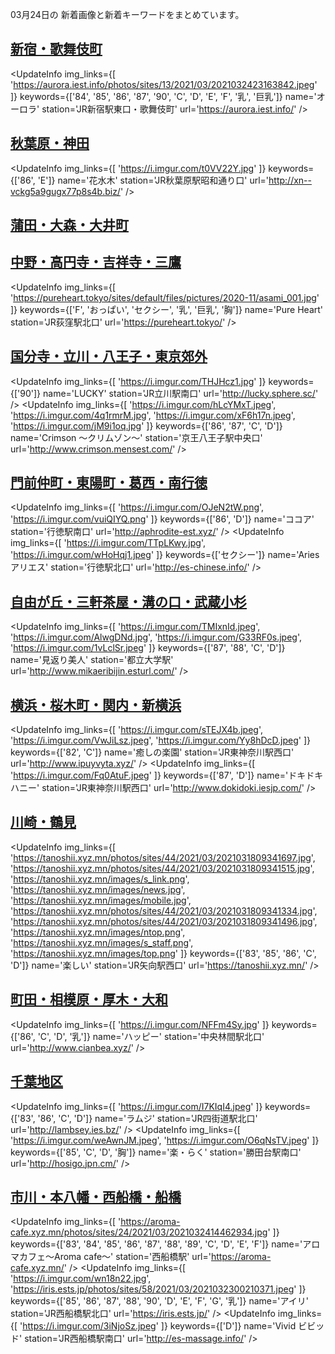 

03月24日の
新着画像と新着キーワードをまとめています。

<DmmAffiliateIns />

## [新宿・歌舞伎町](/busty/0010)
<UpdateInfo
    img_links={[
    'https://aurora.iest.info/photos/sites/13/2021/03/2021032423163842.jpeg'
    ]}
    keywords={['84', '85', '86', '87', '90', 'C', 'D', 'E', 'F', '乳', '巨乳']}
    name='オーロラ'
    station='JR新宿駅東口・歌舞伎町'
    url='https://aurora.iest.info/'
/>
<DmmAffiliateIns />

## [秋葉原・神田](/busty/0080)
<UpdateInfo
    img_links={[
    'https://i.imgur.com/t0VV22Y.jpg'
    ]}
    keywords={['86', 'E']}
    name='花水木'
    station='JR秋葉原駅昭和通り口'
    url='http://xn--vckg5a9gugx77p8s4b.biz/'
/>
<DmmAffiliateIns />

## [蒲田・大森・大井町](/busty/0121)
<DmmAffiliateIns />

## [中野・高円寺・吉祥寺・三鷹](/busty/0180)
<UpdateInfo
    img_links={[
    'https://pureheart.tokyo/sites/default/files/pictures/2020-11/asami_001.jpg'
    ]}
    keywords={['F', 'おっぱい', 'セクシー', '乳', '巨乳', '胸']}
    name='Pure Heart'
    station='JR荻窪駅北口'
    url='https://pureheart.tokyo/'
/>
<DmmAffiliateIns />

## [国分寺・立川・八王子・東京郊外](/busty/0200)
<UpdateInfo
    img_links={[
    'https://i.imgur.com/THJHcz1.jpg'
    ]}
    keywords={['90']}
    name='LUCKY'
    station='JR立川駅南口'
    url='http://lucky.sphere.sc/'
/>
<UpdateInfo
    img_links={[
    'https://i.imgur.com/hLcYMxT.jpeg',
    'https://i.imgur.com/4q1rmrM.jpg',
    'https://i.imgur.com/xF6h17n.jpeg',
    'https://i.imgur.com/jM9i1oq.jpg'
    ]}
    keywords={['86', '87', 'C', 'D']}
    name='Crimson ～クリムゾン～'
    station='京王八王子駅中央口'
    url='http://www.crimson.mensest.com/'
/>
<DmmAffiliateIns />

## [門前仲町・東陽町・葛西・南行徳](/busty/0240)
<UpdateInfo
    img_links={[
    'https://i.imgur.com/OJeN2tW.png',
    'https://i.imgur.com/vuiQIYQ.png'
    ]}
    keywords={['86', 'D']}
    name='ココア'
    station='行徳駅南口'
    url='http://aphrodite-est.xyz/'
/>
<UpdateInfo
    img_links={[
    'https://i.imgur.com/TTpLKwy.jpg',
    'https://i.imgur.com/wHoHqj1.jpeg'
    ]}
    keywords={['セクシー']}
    name='Aries アリエス'
    station='行徳駅北口'
    url='http://es-chinese.info/'
/>
<DmmAffiliateIns />

## [自由が丘・三軒茶屋・溝の口・武蔵小杉](/busty/0250)
<UpdateInfo
    img_links={[
    'https://i.imgur.com/TMIxnId.jpeg',
    'https://i.imgur.com/AlwgDNd.jpg',
    'https://i.imgur.com/G33RF0s.jpeg',
    'https://i.imgur.com/1vLclSr.jpeg'
    ]}
    keywords={['87', '88', 'C', 'D']}
    name='見返り美人'
    station='都立大学駅'
    url='http://www.mikaeribijin.esturl.com/'
/>
<DmmAffiliateIns />

## [横浜・桜木町・関内・新横浜](/busty/0310)
<UpdateInfo
    img_links={[
    'https://i.imgur.com/sTEJX4b.jpeg',
    'https://i.imgur.com/VwJiLsz.jpeg',
    'https://i.imgur.com/Yy8hDcD.jpeg'
    ]}
    keywords={['82', 'C']}
    name='癒しの楽園'
    station='JR東神奈川駅西口'
    url='http://www.ipuyvyta.xyz/'
/>
<UpdateInfo
    img_links={[
    'https://i.imgur.com/Fq0AtuF.jpeg'
    ]}
    keywords={['87', 'D']}
    name='ドキドキハニー'
    station='JR東神奈川駅西口'
    url='http://www.dokidoki.iesjp.com/'
/>
<DmmAffiliateIns />

## [川崎・鶴見](/busty/0320)
<UpdateInfo
    img_links={[
    'https://tanoshii.xyz.mn/photos/sites/44/2021/03/2021031809341697.jpg',
    'https://tanoshii.xyz.mn/photos/sites/44/2021/03/2021031809341515.jpg',
    'https://tanoshii.xyz.mn/images/s_link.png',
    'https://tanoshii.xyz.mn/images/news.jpg',
    'https://tanoshii.xyz.mn/images/mobile.jpg',
    'https://tanoshii.xyz.mn/photos/sites/44/2021/03/2021031809341334.jpg',
    'https://tanoshii.xyz.mn/photos/sites/44/2021/03/2021031809341496.jpg',
    'https://tanoshii.xyz.mn/images/ntop.png',
    'https://tanoshii.xyz.mn/images/s_staff.png',
    'https://tanoshii.xyz.mn/images/top.png'
    ]}
    keywords={['83', '85', '86', 'C', 'D']}
    name='楽しい'
    station='JR矢向駅西口'
    url='https://tanoshii.xyz.mn/'
/>
<DmmAffiliateIns />

## [町田・相模原・厚木・大和](/busty/0330)
<UpdateInfo
    img_links={[
    'https://i.imgur.com/NFFm4Sy.jpg'
    ]}
    keywords={['86', 'C', 'D', '乳']}
    name='ハッピー'
    station='中央林間駅北口'
    url='http://www.cianbea.xyz/'
/>
<DmmAffiliateIns />

## [千葉地区](/busty/0500)
<UpdateInfo
    img_links={[
    'https://i.imgur.com/I7KIqI4.jpeg'
    ]}
    keywords={['83', '86', 'C', 'D']}
    name='ラムジ'
    station='JR四街道駅北口'
    url='http://lambsey.ies.bz/'
/>
<UpdateInfo
    img_links={[
    'https://i.imgur.com/weAwnJM.jpeg',
    'https://i.imgur.com/O6qNsTV.jpeg'
    ]}
    keywords={['85', 'C', 'D', '胸']}
    name='楽・らく'
    station='勝田台駅南口'
    url='http://hosigo.jpn.cm/'
/>
<DmmAffiliateIns />

## [市川・本八幡・西船橋・船橋](/busty/0510)
<UpdateInfo
    img_links={[
    'https://aroma-cafe.xyz.mn/photos/sites/24/2021/03/2021032414462934.jpg'
    ]}
    keywords={['83', '84', '85', '86', '87', '88', '89', 'C', 'D', 'E', 'F']}
    name='アロマカフェ～Aroma cafe～'
    station='西船橋駅'
    url='https://aroma-cafe.xyz.mn/'
/>
<UpdateInfo
    img_links={[
    'https://i.imgur.com/wn18n22.jpg',
    'https://iris.ests.jp/photos/sites/58/2021/03/2021032300210371.jpeg'
    ]}
    keywords={['85', '86', '87', '88', '90', 'D', 'E', 'F', 'G', '乳']}
    name='アイリ'
    station='JR西船橋駅北口'
    url='https://iris.ests.jp/'
/>
<UpdateInfo
    img_links={[
    'https://i.imgur.com/3iNjoSz.jpeg'
    ]}
    keywords={['D']}
    name='Vivid ビビッド'
    station='JR西船橋駅南口'
    url='http://es-massage.info/'
/>
<DmmAffiliateIns />

<DmmAffiliateScript />
